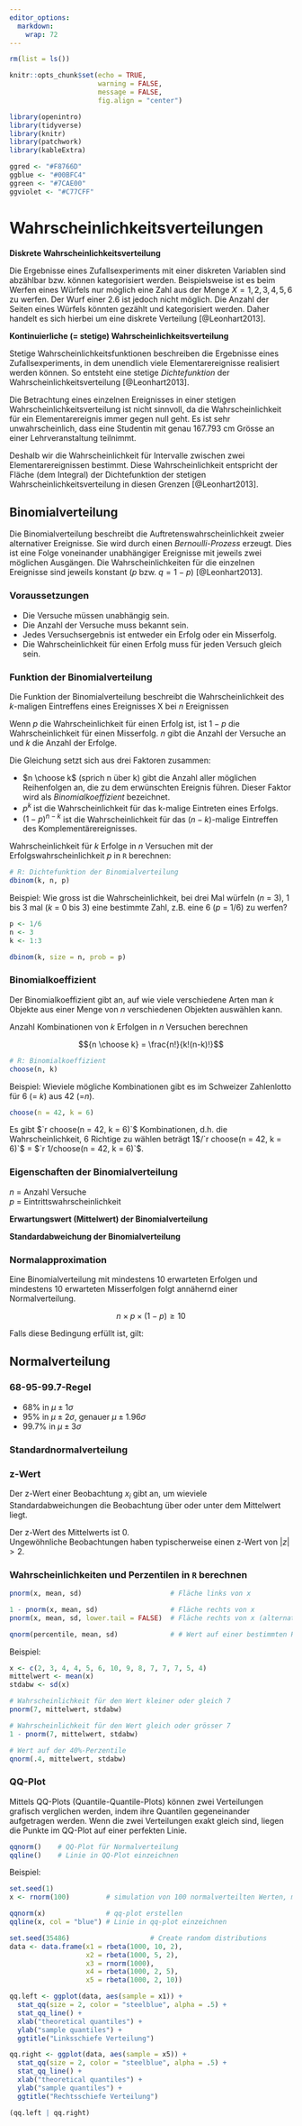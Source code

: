```yaml
---
editor_options: 
  markdown: 
    wrap: 72
---
```


```r
rm(list = ls())

knitr::opts_chunk$set(echo = TRUE, 
                      warning = FALSE, 
                      message = FALSE,
                      fig.align = "center")

library(openintro)
library(tidyverse)
library(knitr)
library(patchwork)
library(kableExtra)

ggred <- "#F8766D"
ggblue <- "#00BFC4"
ggreen <- "#7CAE00"
ggviolet <- "#C77CFF"
```

# Wahrscheinlichkeitsverteilungen

**Diskrete Wahrscheinlichkeitsverteilung**

Die Ergebnisse eines Zufallsexperiments mit einer diskreten Variablen sind abzählbar 
bzw. können kategorisiert werden. Beispielsweise ist es beim Werfen eines Würfels 
nur möglich eine Zahl aus der Menge $X = {1, 2, 3, 4, 5, 6}$ zu werfen. Der Wurf einer 
2.6 ist jedoch nicht möglich. Die Anzahl der Seiten eines Würfels könnten gezählt und kategorisiert werden. Daher handelt es sich hierbei um eine diskrete Verteilung [@Leonhart2013].

**Kontinuierliche (= stetige) Wahrscheinlichkeitsverteilung**

Stetige Wahrscheinlichkeitsfunktionen beschreiben die Ergebnisse eines Zufallsexperiments, in dem unendlich viele Elementarereignisse realisiert werden können. So entsteht eine stetige *Dichtefunktion* der Wahrscheinlichkeitsverteilung [@Leonhart2013].   

Die Betrachtung eines einzelnen Ereignisses in einer stetigen Wahrscheinlichkeitsverteilung ist nicht sinnvoll, da die Wahrscheinlichkeit für ein Elementarereignis immer gegen null geht. Es ist sehr unwahrscheinlich, dass eine Studentin mit genau 167.793 cm Grösse an einer Lehrveranstaltung teilnimmt. 

Deshalb wir die Wahrscheinlichkeit für Intervalle zwischen zwei Elementarereignissen bestimmt. Diese Wahrscheinlichkeit entspricht der Fläche (dem Integral) der Dichtefunktion der stetigen Wahrscheinlichkeitsverteilung in diesen Grenzen [@Leonhart2013].

## Binomialverteilung   

Die Binomialverteilung beschreibt die Auftretenswahrscheinlichkeit zweier alternativer Ereignisse. Sie wird durch einen *Bernoulli-Prozess* erzeugt. Dies ist eine Folge voneinander unabhängiger Ereignisse mit jeweils zwei möglichen Ausgängen. Die Wahrscheinlichkeiten für die einzelnen Ereignisse sind jeweils konstant ($p$ bzw. $q = 1 - p$) [@Leonhart2013].



### Voraussetzungen  

* Die Versuche müssen unabhängig sein.   
* Die Anzahl der Versuche muss bekannt sein.   
* Jedes Versuchsergebnis ist entweder ein Erfolg oder ein Misserfolg.    
* Die Wahrscheinlichkeit für einen Erfolg muss für jeden Versuch gleich sein. 

### Funktion der Binomialverteilung

Die Funktion der Binomialverteilung beschreibt die Wahrscheinlichkeit des $k$-maligen Eintreffens eines Ereignisses X bei $n$ Ereignissen

Wenn $p$ die Wahrscheinlichkeit für einen Erfolg ist, ist $1-p$ die Wahrscheinlichkeit für einen Misserfolg. $n$ gibt die Anzahl der Versuche an und $k$ die Anzahl der Erfolge.   

\begin{equation}
  p(k, n) =  {n \choose k}p^k(1-p)^{n-k}
  (#eq:binom)
\end{equation}  

Die Gleichung setzt sich aus drei Faktoren zusammen:

* $n \choose k$ (sprich n über k) gibt die Anzahl aller möglichen Reihenfolgen an, 
die zu dem erwünschten Ereignis führen. Dieser Faktor wird als *Binomialkoeffizient* bezeichnet.  
* $p^k$ ist die Wahrscheinlichkeit für das k-malige Eintreten eines Erfolgs.   
* $(1-p)^{n-k}$ ist die Wahrscheinlichkeit für das $(n-k)$-malige Eintreffen des Komplementärereignisses.   

Wahrscheinlichkeit für $k$ Erfolge in $n$ Versuchen mit der Erfolgswahrscheinlichkeit $p$ in `R` berechnen:

```r
# R: Dichtefunktion der Binomialverteilung
dbinom(k, n, p)
```

Beispiel: Wie gross ist die Wahrscheinlichkeit, bei drei Mal würfeln ($n$ = 3), 1 bis 3 mal ($k$ = 0 bis 3) eine bestimmte Zahl, z.B. eine 6 ($p$ = 1/6) zu werfen?  

```r
p <- 1/6
n <- 3
k <- 1:3

dbinom(k, size = n, prob = p)
```

### Binomialkoeffizient

Der Binomialkoeffizient gibt an, auf wie viele verschiedene Arten man $k$ Objekte aus einer Menge von $n$ verschiedenen Objekten auswählen kann.  

Anzahl Kombinationen von $k$ Erfolgen in $n$ Versuchen berechnen  

$${n \choose k} = \frac{n!}{k!(n-k)!}$$

```r
# R: Binomialkoeffizient
choose(n, k)
```

Beispiel: Wieviele mögliche Kombinationen gibt es im Schweizer Zahlenlotto für 6 (= $k$) aus 42 (=$n$).

```r
choose(n = 42, k = 6)
```

Es gibt $`r choose(n = 42, k = 6)`$ Kombinationen, d.h. die Wahrscheinlichkeit, 6 Richtige zu wählen beträgt 1$/`r choose(n = 42, k = 6)`$ = $`r 1/choose(n = 42, k = 6)`$.

### Eigenschaften der Binomialverteilung   

\begin{equation}
  X \sim Bin(n, p)
  (#eq:binom2)
\end{equation}

$n$ = Anzahl Versuche    
$p$ = Eintrittswahrscheinlichkeit   

**Erwartungswert (Mittelwert) der Binomialverteilung**

\begin{equation}
  \mu = n \times p
  (#eq:mubinom)
\end{equation}

**Standardabweichung der Binomialverteilung**   

\begin{equation}
  \sigma = \sqrt{np(1-p)}
  (#eq:sigmabinom)
\end{equation}

### Normalapproximation

Eine Binomialverteilung mit mindestens 10 erwarteten Erfolgen und mindestens 10 erwarteten Misserfolgen folgt annähernd einer Normalverteilung.   

$$n \times p \times (1-p) \geq 10$$

Falls diese Bedingung erfüllt ist, gilt:

\begin{equation}
  Bin(n, p) \sim N(\mu, \sigma)
  (#eq:binomnormapprox)
\end{equation}

## Normalverteilung

\begin{equation}
  X \sim N(\mu, \sigma)
  (#eq:normdistr)
\end{equation}

### 68-95-99.7-Regel

* 68% in $\mu \pm 1\sigma$   
* 95% in $\mu \pm 2\sigma$, genauer $\mu \pm 1.96\sigma$  
* 99.7% in $\mu \pm 3\sigma$  

### Standardnormalverteilung  

\begin{equation}
  X \sim N(0, 1)
  (#eq:stdnormdistr)
\end{equation}

### z-Wert

Der z-Wert einer Beobachtung $x_i$ gibt an, um wieviele Standardabweichungen die Beobachtung über oder unter dem Mittelwert liegt.

\begin{equation}
  z = \frac{x_i-\bar{x}}{s}
  (#eq:zvalue)
\end{equation}

Der z-Wert des Mittelwerts ist 0.  
Ungewöhnliche Beobachtungen haben typischerweise einen z-Wert von $|z|>2$.   

### Wahrscheinlichkeiten und Perzentilen in `R` berechnen   

```r
pnorm(x, mean, sd)                      # Fläche links von x 

1 - pnorm(x, mean, sd)                  # Fläche rechts von x
pnorm(x, mean, sd, lower.tail = FALSE)  # Fläche rechts von x (alternativ)

qnorm(percentile, mean, sd)             # # Wert auf einer bestimmten Perzentile
```

Beispiel:

```r
x <- c(2, 3, 4, 4, 5, 6, 10, 9, 8, 7, 7, 7, 5, 4)
mittelwert <- mean(x)
stdabw <- sd(x)

# Wahrscheinlichkeit für den Wert kleiner oder gleich 7
pnorm(7, mittelwert, stdabw)

# Wahrscheinlichkeit für den Wert gleich oder grösser 7
1 - pnorm(7, mittelwert, stdabw)

# Wert auf der 40%-Perzentile
qnorm(.4, mittelwert, stdabw)
```


### QQ-Plot

Mittels QQ-Plots (Quantile-Quantile-Plots) können zwei Verteilungen grafisch verglichen werden, indem ihre Quantilen gegeneinander aufgetragen werden. Wenn die zwei Verteilungen exakt gleich sind, liegen die Punkte im QQ-Plot auf einer perfekten Linie.   

```r
qqnorm()    # QQ-Plot für Normalverteilung
qqline()    # Linie in QQ-Plot einzeichnen
```

Beispiel:

```r
set.seed(1)
x <- rnorm(100)         # simulation von 100 normalverteilten Werten, mean = 0, s = 1

qqnorm(x)               # qq-plot erstellen
qqline(x, col = "blue") # Linie in qq-plot einzeichnen
```

```r
set.seed(35486)                    # Create random distributions
data <- data.frame(x1 = rbeta(1000, 10, 2),
                   x2 = rbeta(1000, 5, 2),
                   x3 = rnorm(1000),
                   x4 = rbeta(1000, 2, 5),
                   x5 = rbeta(1000, 2, 10))

qq.left <- ggplot(data, aes(sample = x1)) +
  stat_qq(size = 2, color = "steelblue", alpha = .5) +
  stat_qq_line() +
  xlab("theoretical quantiles") +
  ylab("sample quantiles") +
  ggtitle("Linksschiefe Verteilung")

qq.right <- ggplot(data, aes(sample = x5)) +
  stat_qq(size = 2, color = "steelblue", alpha = .5) +
  stat_qq_line() +
  xlab("theoretical quantiles") +
  ylab("sample quantiles") +
  ggtitle("Rechtsschiefe Verteilung")

(qq.left | qq.right)
```

